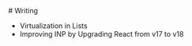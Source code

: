 
<div className="flex justify-between items-center">
  # Writing
  <LastUpdatedDate relativePath={`app/writing/page.mdx`} />
</div>

- <Link
    href="/writing/virtualization-in-lists"
    className="text-sm font-medium hover:underline underline-offset-4 decoration-blue-700 dark:decoration-blue-500"
  >
    Virtualization in Lists
  </Link>


- <Link
    href="/writing/how-to-improve-inp"
    className="text-sm font-medium hover:underline underline-offset-4 decoration-blue-700 dark:decoration-blue-500"
  >
    Improving INP by Upgrading React from v17 to v18
  </Link>